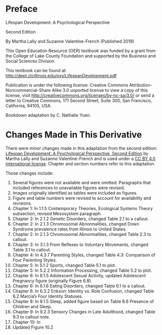 # Preface {.unnumbered}

Lifespan Development: A Psychological Perspective

Second Edition

By Martha Lally and Suzanne Valentine-French (Published 2019)

This Open Education Resource (OER) textbook was funded by a grant from the College of Lake County Foundation and supported by the Business and Social Sciences Division.

This textbook can be found at: <http://dept.clcillinois.edu/psy/LifespanDevelopment.pdf>

Publication is under the following license: Creative Commons Attribution-Noncommercial-Share Alike 3.0 unported license to view a copy of this license, visit <http://creativecommons.org/licenses/by-nc-sa/3.0/> or send a letter to Creative Commons, 171 Second Street, Suite 300, San Francisco, California, 94105, USA.

Bookdown adaptation by C. Nathalie Yuen.

# Changes Made in This Derivative {.unnumbered}

There were minor changes made in this adaptation from the second edition: [Lifespan Development: A Psychological Perspective, Second Edition](http://dept.clcillinois.edu/psy/LifespanDevelopment.pdf) by Martha Lally and Suzanne Valentine-French and is used under a [CC BY 4.0 international license](https://creativecommons.org/licenses/by/4.0/). Chapter and section numbers refer to this adaptation.

Those changes include:

1.  Several figures were not available and were omitted. Paragraphs that included references to unavailable figures were revised.
2.  Images originally identified as tables were included as figures.
3.  Figure and table numbers were revised to account for availability and revisions.
4.  Chapter 1: In 1.1.5 Contemporary Theories, Ecological Systems Theory subsection, revised Mesosystem paragraph.
5.  Chapter 2: In 2.1.2 Genetic Disorders, changed Table 2.1 to a callout.
6.  Chapter 2: In 2.1.3 Chromosomal Abnormalities, changed Down Syndrome prevalence rates from Illinois to United States.
7.  Chapter 2: In 2.1.3 Chromosomal Abnormalities, changed Table 2.3 to callout.
8.  Chapter 3: In 3.1.3 From Reflexes to Voluntary Movements, changed Table 3.1 to callout.
9.  Chapter 4: In 4.3.7 Parenting Styles, changed Table 4.3: Comparison of Four Parenting Styles.
10. Chapter 5: In 5.1.2 Sports, changed Table 5.1 to plot.
11. Chapter 5: In 5.2.2 Information Processing, changed Table 5.2 to plot.
12. Chapter 6: In 6.1.5 Adolescent Sexual Activity, updated Adolescent Pregnancy figure (originally Figure 6.8).
13. Chapter 6: In 6.1.6 Eating Disorders, changed Table 6.1 to a callout.
14. Chapter 6: In 6.3.2 Erikson: Identity vs. Role Confusion, changed Table 6.2 Marcia's Four Identity Statuses.
15. Chapter 8: In 8.1.5 Sleep, added figure based on Table 8.6 Presence of Children and Sleep.
16. Chapter 9: In 9.2.3 Sensory Changes in Late Adulthood, changed Table 9.3 to callout note.
17. Chapter 10: In
18. Updated Figure 10.2

```{=html}
<!--
* The section headings were revised to remove duplicated section headings.
* Several figures were not available and were omitted.
* The figure numbers were revised to account for any unavailable figures.
-->
```
